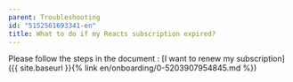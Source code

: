 ```yaml
---
parent: Troubleshooting
id: "5152561693341-en"
title: What to do if my Reacts subscription expired?
---
```

Please follow the steps in the document : [I want to renew my subscription]({{ site.baseurl }}{% link en/onboarding/0-5203907954845.md %})



